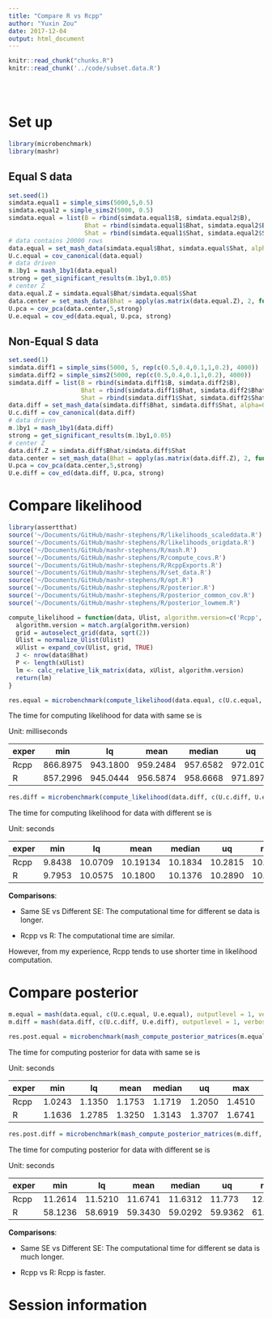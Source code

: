 ```yaml
---
title: "Compare R vs Rcpp"
author: "Yuxin Zou"
date: 2017-12-04
output: html_document
---
```


```r
knitr::read_chunk("chunks.R")
knitr::read_chunk('../code/subset.data.R')
```

<!-- Update knitr chunk options -->
```r
```

<!-- Insert the date the file was last updated -->
```r
```

<!-- Insert the code version (Git commit SHA1) if Git repository exists and R
 package git2r is installed -->
```r
```

# Set up
```r
library(microbenchmark)
library(mashr)
```

## Equal S data
```r
set.seed(1)
simdata.equal1 = simple_sims(5000,5,0.5)
simdata.equal2 = simple_sims2(5000, 0.5)
simdata.equal = list(B = rbind(simdata.equal1$B, simdata.equal2$B), 
                     Bhat = rbind(simdata.equal1$Bhat, simdata.equal2$Bhat), 
                     Shat = rbind(simdata.equal1$Shat, simdata.equal2$Shat))
# data contains 20000 rows
data.equal = set_mash_data(simdata.equal$Bhat, simdata.equal$Shat, alpha=0)
U.c.equal = cov_canonical(data.equal)
# data driven
m.1by1 = mash_1by1(data.equal)
strong = get_significant_results(m.1by1,0.05)
# center Z
data.equal.Z = simdata.equal$Bhat/simdata.equal$Shat
data.center = set_mash_data(Bhat = apply(as.matrix(data.equal.Z), 2, function(x) x - mean(x)), alpha = 0)
U.pca = cov_pca(data.center,5,strong)
U.e.equal = cov_ed(data.equal, U.pca, strong)
```

## Non-Equal S data
```r
set.seed(1)
simdata.diff1 = simple_sims(5000, 5, rep(c(0.5,0.4,0.1,1,0.2), 4000))
simdata.diff2 = simple_sims2(5000, rep(c(0.5,0.4,0.1,1,0.2), 4000))
simdata.diff = list(B = rbind(simdata.diff1$B, simdata.diff2$B), 
                    Bhat = rbind(simdata.diff1$Bhat, simdata.diff2$Bhat), 
                    Shat = rbind(simdata.diff1$Shat, simdata.diff2$Shat))
data.diff = set_mash_data(simdata.diff$Bhat, simdata.diff$Shat, alpha=0)
U.c.diff = cov_canonical(data.diff)
# data driven
m.1by1 = mash_1by1(data.diff)
strong = get_significant_results(m.1by1,0.05)
# center Z
data.diff.Z = simdata.diff$Bhat/simdata.diff$Shat
data.center = set_mash_data(Bhat = apply(as.matrix(data.diff.Z), 2, function(x) x - mean(x)), alpha = 0)
U.pca = cov_pca(data.center,5,strong)
U.e.diff = cov_ed(data.diff, U.pca, strong)
```

# Compare likelihood

```r
library(assertthat)
source('~/Documents/GitHub/mashr-stephens/R/likelihoods_scaleddata.R')
source('~/Documents/GitHub/mashr-stephens/R/likelihoods_origdata.R')
source('~/Documents/GitHub/mashr-stephens/R/mash.R')
source('~/Documents/GitHub/mashr-stephens/R/compute_covs.R')
source('~/Documents/GitHub/mashr-stephens/R/RcppExports.R')
source('~/Documents/GitHub/mashr-stephens/R/set_data.R')
source('~/Documents/GitHub/mashr-stephens/R/opt.R')
source('~/Documents/GitHub/mashr-stephens/R/posterior.R')
source('~/Documents/GitHub/mashr-stephens/R/posterior_common_cov.R')
source('~/Documents/GitHub/mashr-stephens/R/posterior_lowmem.R')
```

```r
compute_likelihood = function(data, Ulist, algorithm.version=c('Rcpp','R')){
  algorithm.version = match.arg(algorithm.version)
  grid = autoselect_grid(data, sqrt(2))
  Ulist = normalize_Ulist(Ulist)
  xUlist = expand_cov(Ulist, grid, TRUE)
  J <- nrow(data$Bhat)
  P <- length(xUlist)
  lm <- calc_relative_lik_matrix(data, xUlist, algorithm.version)
  return(lm)
}

```

```r
res.equal = microbenchmark(compute_likelihood(data.equal, c(U.c.equal, U.e.equal), algorithm.version='Rcpp'), compute_likelihood(data.equal, c(U.c.equal, U.e.equal), algorithm.version='R'), times=100)
```

The time for computing likelihood for data with same se is 

Unit: milliseconds

exper  | min | lq | mean | median | uq | max | neval
------| -----| ---|------|--------|----|-----|------
Rcpp |  866.8975 | 943.1800 | 959.2484 | 957.6582 | 972.0100 | 1227.550 | 100
R | 857.2996 | 945.0444 | 956.5874 | 958.6668 | 971.8977 | 1033.055 | 100

\newline

```r
res.diff = microbenchmark(compute_likelihood(data.diff, c(U.c.diff, U.e.diff), algorithm.version='Rcpp'), compute_likelihood(data.diff, c(U.c.diff, U.e.diff), algorithm.version='R'), times=100)
```

The time for computing likelihood for data with different se is 

Unit: seconds

exper  | min | lq | mean | median | uq | max | neval
------| -----| ---|------|--------|----|-----|------
Rcpp |  9.8438 | 10.0709 | 10.19134 | 10.1834 | 10.2815 | 10.7816 | 100
R | 9.7953 | 10.0575 | 10.1800 | 10.1376 | 10.2890 | 10.8415 | 100

\newline
 
**Comparisons**:

* Same SE vs Different SE: The computational time for different se data is longer.

* Rcpp vs R: The computational time are similar.

However, from my experience, Rcpp tends to use shorter time in likelihood computation.

# Compare posterior

```r
m.equal = mash(data.equal, c(U.c.equal, U.e.equal), outputlevel = 1, verbose = FALSE)
m.diff = mash(data.diff, c(U.c.diff, U.e.diff), outputlevel = 1, verbose = FALSE)
```

```r
res.post.equal = microbenchmark(mash_compute_posterior_matrices(m.equal, data.equal, algorithm.version = 'Rcpp'), mash_compute_posterior_matrices(m.equal, data.equal, algorithm.version = 'R'), times = 100)
```

The time for computing posterior for data with same se is 

Unit: seconds

exper  | min | lq | mean | median | uq | max | neval
------| -----| ---|------|--------|----|-----|------
Rcpp | 1.0243 | 1.1350 | 1.1753 | 1.1719 | 1.2050 | 1.4510 | 100
R | 1.1636 | 1.2785 | 1.3250 | 1.3143 | 1.3707 | 1.6741 | 100

\newline
 
```r
res.post.diff = microbenchmark(mash_compute_posterior_matrices(m.diff, data.diff, algorithm.version = 'Rcpp'), mash_compute_posterior_matrices(m.diff, data.diff, algorithm.version = 'R'), times = 100)
```

The time for computing posterior for data with different se is 

Unit: seconds

exper  | min | lq | mean | median | uq | max | neval
------| -----| ---|------|--------|----|-----|------
Rcpp | 11.2614 | 11.5210 | 11.6741 | 11.6312 | 11.773 | 12.2547 | 100
R | 58.1236 | 58.6919 | 59.3430 | 59.0292 | 59.9362 | 61.2729 | 100

\newline

**Comparisons**:

* Same SE vs Different SE: The computational time for different se data is much longer.

* Rcpp vs R: Rcpp is faster.

# Session information

<!-- Insert the session information into the document -->
```r
```
